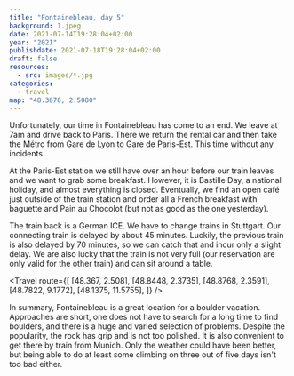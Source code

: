 ```yaml
---
title: "Fontainebleau, day 5"
background: 1.jpeg
date: 2021-07-14T19:28:04+02:00
year: "2021"
publishdate: 2021-07-18T19:28:04+02:00
draft: false
resources:
  - src: images/*.jpg
categories:
  - travel
map: "48.3670, 2.5080"
---
```


Unfortunately, our time in Fontainebleau has come to an end. We leave at 7am
and drive back to Paris. There we return the rental car and then take the Métro
from Gare de Lyon to Gare de Paris-Est. This time without any incidents.

<!--more-->

At the Paris-Est station we still have over an hour before our train leaves and
we want to grab some breakfast. However, it is Bastille Day, a national holiday,
and almost everything is closed. Eventually, we find an open café just outside
of the train station and order all a French breakfast with baguette and Pain au
Chocolot (but not as good as the one yesterday).

<Rimg src="1.jpeg" caption="Gare de Paris-Est" />

The train back is a German ICE. We have to change trains in Stuttgart. Our
connecting train is delayed by about 45 minutes. Luckily, the previous train is
also delayed by 70 minutes, so we can catch that and incur only a slight delay.
We are also lucky that the train is not very full (our reservation are only
valid for the other train) and can sit around a table.

<Travel
  route={[
    [48.367, 2.508],
    [48.8448, 2.3735],
    [48.8768, 2.3591],
    [48.7822, 9.1772],
    [48.1375, 11.5755],
  ]}
/>

In summary, Fontainebleau is a great location for a boulder vacation. Approaches
are short, one does not have to search for a long time to find boulders, and
there is a huge and varied selection of problems. Despite the popularity, the
rock has grip and is not too polished. It is also convenient to get there
by train from Munich. Only the weather could have been better, but being able to
do at least some climbing on three out of five days isn't too bad either.
